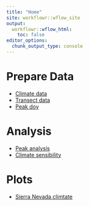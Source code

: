 ```yaml
---
title: "Home"
site: workflowr::wflow_site
output:
  workflowr::wflow_html:
    toc: false
editor_options:
  chunk_output_type: console
---
```


# Prepare Data
- [Climate data](prepare_climate.html)
- [Transect data](prepare_transects_data.html)
- [Peak doy](prepare_peak.html)

# Analysis
- [Peak analysis](analysis_peak.html) 
- [Climate sensibility](climate_sensibility.html)  

# Plots
- [Sierra Nevada climtate](plot_climate.html)
